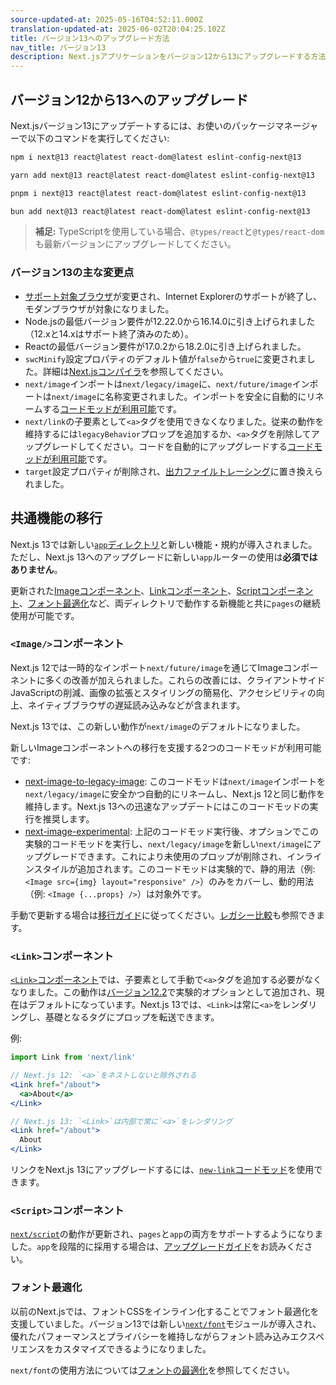 ```yaml
---
source-updated-at: 2025-05-16T04:52:11.000Z
translation-updated-at: 2025-06-02T20:04:25.102Z
title: バージョン13へのアップグレード方法
nav_title: バージョン13
description: Next.jsアプリケーションをバージョン12から13にアップグレードする方法
---
```


## バージョン12から13へのアップグレード

Next.jsバージョン13にアップデートするには、お使いのパッケージマネージャーで以下のコマンドを実行してください:

```bash filename="ターミナル"
npm i next@13 react@latest react-dom@latest eslint-config-next@13
```

```bash filename="ターミナル"
yarn add next@13 react@latest react-dom@latest eslint-config-next@13
```

```bash filename="ターミナル"
pnpm i next@13 react@latest react-dom@latest eslint-config-next@13
```

```bash filename="ターミナル"
bun add next@13 react@latest react-dom@latest eslint-config-next@13
```

> **補足:** TypeScriptを使用している場合、`@types/react`と`@types/react-dom`も最新バージョンにアップグレードしてください。

### バージョン13の主な変更点

- [サポート対象ブラウザ](/docs/architecture/supported-browsers)が変更され、Internet Explorerのサポートが終了し、モダンブラウザが対象になりました。
- Node.jsの最低バージョン要件が12.22.0から16.14.0に引き上げられました（12.xと14.xはサポート終了済みのため）。
- Reactの最低バージョン要件が17.0.2から18.2.0に引き上げられました。
- `swcMinify`設定プロパティのデフォルト値が`false`から`true`に変更されました。詳細は[Next.jsコンパイラ](/docs/architecture/nextjs-compiler)を参照してください。
- `next/image`インポートは`next/legacy/image`に、`next/future/image`インポートは`next/image`に名称変更されました。インポートを安全に自動的にリネームする[コードモッドが利用可能](/docs/pages/guides/upgrading/codemods#next-image-to-legacy-image)です。
- `next/link`の子要素として`<a>`タグを使用できなくなりました。従来の動作を維持するには`legacyBehavior`プロップを追加するか、`<a>`タグを削除してアップグレードしてください。コードを自動的にアップグレードする[コードモッドが利用可能](/docs/pages/guides/upgrading/codemods#new-link)です。
- `target`設定プロパティが削除され、[出力ファイルトレーシング](/docs/pages/api-reference/config/next-config-js/output)に置き換えられました。

## 共通機能の移行

Next.js 13では新しい[`app`ディレクトリ](/docs/app/building-your-application/routing)と新しい機能・規約が導入されました。ただし、Next.js 13へのアップグレードに新しい`app`ルーターの使用は**必須ではありません**。

更新された[Imageコンポーネント](#image-component)、[Linkコンポーネント](#link-component)、[Scriptコンポーネント](#script-component)、[フォント最適化](#font-optimization)など、両ディレクトリで動作する新機能と共に`pages`の継続使用が可能です。

### `<Image/>`コンポーネント

Next.js 12では一時的なインポート`next/future/image`を通じてImageコンポーネントに多くの改善が加えられました。これらの改善には、クライアントサイドJavaScriptの削減、画像の拡張とスタイリングの簡易化、アクセシビリティの向上、ネイティブブラウザの遅延読み込みなどが含まれます。

Next.js 13では、この新しい動作が`next/image`のデフォルトになりました。

新しいImageコンポーネントへの移行を支援する2つのコードモッドが利用可能です:

- [next-image-to-legacy-image](/docs/pages/guides/upgrading/codemods#next-image-to-legacy-image): このコードモッドは`next/image`インポートを`next/legacy/image`に安全かつ自動的にリネームし、Next.js 12と同じ動作を維持します。Next.js 13への迅速なアップデートにはこのコードモッドの実行を推奨します。
- [next-image-experimental](/docs/pages/guides/upgrading/codemods#next-image-experimental): 上記のコードモッド実行後、オプションでこの実験的コードモッドを実行し、`next/legacy/image`を新しい`next/image`にアップグレードできます。これにより未使用のプロップが削除され、インラインスタイルが追加されます。このコードモッドは実験的で、静的用法（例: `<Image src={img} layout="responsive" />`）のみをカバーし、動的用法（例: `<Image {...props} />`）は対象外です。

手動で更新する場合は[移行ガイド](/docs/pages/guides/upgrading/codemods#next-image-experimental)に従ってください。[レガシー比較](/docs/pages/api-reference/components/image-legacy#comparison)も参照できます。

### `<Link>`コンポーネント

[`<Link>`コンポーネント](/docs/pages/api-reference/components/link)では、子要素として手動で`<a>`タグを追加する必要がなくなりました。この動作は[バージョン12.2](https://nextjs.org/blog/next-12-2)で実験的オプションとして追加され、現在はデフォルトになっています。Next.js 13では、`<Link>`は常に`<a>`をレンダリングし、基礎となるタグにプロップを転送できます。

例:

```jsx
import Link from 'next/link'

// Next.js 12: `<a>`をネストしないと除外される
<Link href="/about">
  <a>About</a>
</Link>

// Next.js 13: `<Link>`は内部で常に`<a>`をレンダリング
<Link href="/about">
  About
</Link>
```

リンクをNext.js 13にアップグレードするには、[`new-link`コードモッド](/docs/pages/guides/upgrading/codemods#new-link)を使用できます。

### `<Script>`コンポーネント

[`next/script`](/docs/pages/api-reference/components/script)の動作が更新され、`pages`と`app`の両方をサポートするようになりました。`app`を段階的に採用する場合は、[アップグレードガイド](/docs/pages/guides/upgrading)をお読みください。

### フォント最適化

以前のNext.jsでは、フォントCSSをインライン化することでフォント最適化を支援していました。バージョン13では新しい[`next/font`](/docs/pages/api-reference/components/font)モジュールが導入され、優れたパフォーマンスとプライバシーを維持しながらフォント読み込みエクスペリエンスをカスタマイズできるようになりました。

`next/font`の使用方法については[フォントの最適化](/docs/pages/api-reference/components/font)を参照してください。
